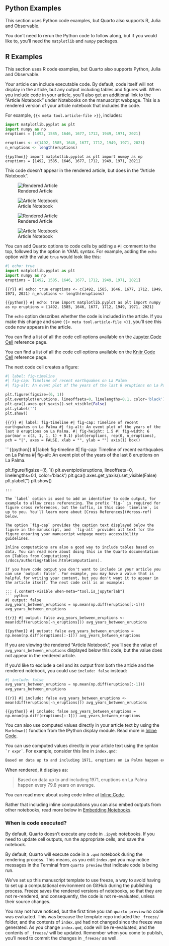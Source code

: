 ::: {.content-visible unless-meta="tool.is_rstudio"}
::: callout-tip
## Python Examples

This section uses Python code examples, but Quarto also supports R, Julia and Observable.

::: {.content-visible when-meta="tool.is_jupyterlab"}
You don't need to rerun the Python code to follow along, but if you would like to, you'll need the `matplotlib` and `numpy` packages.
:::
:::
:::

::: {.content-visible when-meta="tool.is_rstudio"}
::: callout-tip
## R Examples

This section uses R code examples, but Quarto also supports Python, Julia and Observable.
:::
:::

Your article can include executable code. By default, code itself will not display in the article, but any output including tables and figures will. When you include code in your article, you'll also get an additional link to the "Article Notebook" under Notebooks on the manuscript webpage. This is a rendered version of your article notebook that includes the code.

For example, `{{< meta tool.article-file >}}`, includes:

::: {.content-visible when-meta="tool.is_jupyterlab"}
``` python
import matplotlib.pyplot as plt
import numpy as np
eruptions = [1492, 1585, 1646, 1677, 1712, 1949, 1971, 2021]
```
:::

::: {.content-visible when-meta="tool.is_rstudio"}
``` r
eruptions <- c(1492, 1585, 1646, 1677, 1712, 1949, 1971, 2021)
n_eruptions <- length(eruptions)
```
:::

::: {.content-visible when-meta="tool.is_vscode"}
```{{python}}
import matplotlib.pyplot as plt
import numpy as np
eruptions = [1492, 1585, 1646, 1677, 1712, 1949, 1971, 2021]
```
:::

This code doesn't appear in the rendered article, but does in the "Article Notebook".

::: {.content-visible unless-meta="tool.is_rstudio"}
::: {layout-ncol=2}
![Rendered Article](images/code-webpage.png){.border fig-alt="Screenshot of the rendered article with a section starting with 'Let x denote'. No code is visible."}

![Article Notebook](images/code-article-notebook.png){.border fig-alt="Screenshot of the Article Notebook with a section starting with 'Let x denote'. Code is visible in two cells. The first cell starts 'import matplotlib'"}
:::
:::

::: {.content-visible when-meta="tool.is_rstudio"}
::: {layout-ncol=2}
![Rendered Article](images/code-webpage.png){.border fig-alt="Screenshot of the rendered article with a section starting with 'Let x denote'. No code is visible."}

![Article Notebook](images/code-article-notebook-r.png){.border fig-alt="Screenshot of the Article Notebook with a section starting with 'Let x denote'. Code is visible in two blocks. The first block starts 'eruptions <-'"}
:::
:::

You can add Quarto options to code cells by adding a `#|` comment to the top, followed by the option in YAML syntax. For example, adding the `echo` option with the value `true` would look like this:

::: {.content-visible when-meta="tool.is_jupyterlab"}
``` python
#| echo: true
import matplotlib.pyplot as plt
import numpy as np
eruptions = [1492, 1585, 1646, 1677, 1712, 1949, 1971, 2021]
```
:::

::: {.content-visible when-meta="tool.is_rstudio"}
```{{r}}
#| echo: true
eruptions <- c(1492, 1585, 1646, 1677, 1712, 1949, 1971, 2021)
n_eruptions <- length(eruptions)
```
:::

::: {.content-visible when-meta="tool.is_vscode"}
```{{python}}
#| echo: true
import matplotlib.pyplot as plt
import numpy as np
eruptions = [1492, 1585, 1646, 1677, 1712, 1949, 1971, 2021]
```
:::

The `echo` option describes whether the code is included in the article. If you make this change and save `{{< meta tool.article-file >}}`, you'll see this code now appears in the article.

::: {.content-visible unless-meta="tool.is_rstudio"}
You can find a list of all the code cell options available on the [Jupyter Code Cell](/docs/reference/cells/cells-jupyter.html) reference page.
:::

::: {.content-visible when-meta="tool.is_rstudio"}
You can find a list of all the code cell options available on the [Knitr Code Cell](/docs/reference/cells/cells-knitr.html) reference page.
:::

The next code cell creates a figure:

::: {.content-visible when-meta="tool.is_jupyterlab"}
``` python
#| label: fig-timeline
#| fig-cap: Timeline of recent earthquakes on La Palma
#| fig-alt: An event plot of the years of the last 8 eruptions on La Palma.

plt.figure(figsize=(6, 1))
plt.eventplot(eruptions, lineoffsets=0, linelengths=0.1, color='black')
plt.gca().axes.get_yaxis().set_visible(False)
plt.ylabel('')
plt.show()
```
:::

::: {.content-visible when-meta="tool.is_rstudio"}
```{{r}}
#| label: fig-timeline
#| fig-cap: Timeline of recent earthquakes on La Palma
#| fig-alt: An event plot of the years of the last 8 eruptions on La Palma.
#| fig-height: 1.5
#| fig-width: 6
par(mar = c(3, 1, 1, 1) + 0.1)
plot(eruptions, rep(0, n_eruptions), 
  pch = "|", axes = FALSE, xlab = "", ylab = "")
axis(1)
box()
```
:::

::: {.content-visible when-meta="tool.is_vscode"}
```{{python}}
#| label: fig-timeline
#| fig-cap: Timeline of recent earthquakes on La Palma
#| fig-alt: An event plot of the years of the last 8 eruptions on La Palma.

plt.figure(figsize=(6, 1))
plt.eventplot(eruptions, lineoffsets=0, linelengths=0.1, color='black')
plt.gca().axes.get_yaxis().set_visible(False)
plt.ylabel('')
plt.show()
```
:::

The `label` option is used to add an identifier to code output, for example to allow cross referencing. The prefix `fig-` is required for figure cross references, but the suffix, in this case `timeline`, is up to you. You'll learn more about [Cross References](#cross-ref) below. 

The option `fig-cap` provides the caption text displayed below the figure in the manuscript, and  `fig-alt` provides alt text for the figure ensuring your manuscript webpage meets accessibility guidelines. 

Inline computations are also a good way to include tables based on data. You can read more about doing this in the Quarto documentation on [Tables from Computations](/docs/authoring/tables.html#computations).

If you have code output you don't want to include in your article you can use `output: false`. For example, you may have a value that is helpful for writing your content, but you don't want it to appear in the article itself. The next code cell is an example:

::: {.content-visible when-meta="tool.is_jupyterlab"}
``` python
#| output: false
avg_years_between_eruptions = np.mean(np.diff(eruptions[:-1]))
avg_years_between_eruptions
```
:::

::: {.content-visible when-meta="tool.is_rstudio"}
```{{r}}
#| output: false
avg_years_between_eruptions <- mean(diff(eruptions[-n_eruptions]))
avg_years_between_eruptions
```
:::

::: {.content-visible when-meta="tool.is_vscode"}
```{{python}}
#| output: false
avg_years_between_eruptions = np.mean(np.diff(eruptions[:-1]))
avg_years_between_eruptions
```
:::

If you are viewing the rendered "Article Notebook", you'll see the value of `avg_years_between_eruptions` displayed below this code, but the value does not appear in the rendered article.

If you'd like to exclude a cell and its output from both the article and the rendered notebook, you could use `include: false` instead:

::: {.content-visible when-meta="tool.is_jupyterlab"}
``` python
#| include: false
avg_years_between_eruptions = np.mean(np.diff(eruptions[:-1]))
avg_years_between_eruptions
```
:::

::: {.content-visible when-meta="tool.is_rstudio"}
```{{r}}
#| include: false
avg_years_between_eruptions <- mean(diff(eruptions[-n_eruptions]))
avg_years_between_eruptions
```
:::

::: {.content-visible when-meta="tool.is_vscode"}
```{{python}}
#| include: false
avg_years_between_eruptions = np.mean(np.diff(eruptions[:-1]))
avg_years_between_eruptions
```
:::

::: {.content-visible unless-meta="tool.is_rstudio"}
You can also use computed values directly in your article text by using the `Markdown()` function from the IPython display module. Read more in [Inline Code](/docs/computations/execution-options.html#inline-code).
:::

::: {.content-visible when-meta="tool.is_rstudio"}
You can use computed values directly in your article text using the syntax `` `r expr` ``. For example, consider this line in `index.qmd`:

``` markdown
Based on data up to and including 1971, eruptions on La Palma happen every `r round(avg_years_between_eruptions, 1)` years on average.
```

When rendered, it displays as:

> Based on data up to and including 1971, eruptions on La Palma happen every 79.8 years on average.

You can read more about using code inline at [Inline Code](/docs/computations/execution-options.html#inline-code).
:::

Rather that including inline computations you can also embed outputs from other notebooks, read more below in [Embedding Notebooks](#embed).

### When is code executed?

::: {.content-visible when-meta="tool.is_jupyterlab"}

By default, Quarto doesn't execute any code in `.ipynb` notebooks.
If you need to update cell outputs, run the appropriate cells, and save the notebook. 

:::

::: {.content-visible unless-meta="tool.is_jupyterlab"}

By default, Quarto will execute code in a `.qmd` notebook during the rendering process. This means, as you edit `index.qmd` you may notice messages in the Terminal from `quarto preview` that indicate code is being run.

We've set up this manuscript template to use freeze, a way to avoid having to set up a computational environment on GitHub during the publishing process. Freeze saves the rendered versions of notebooks, so that they are not re-rendered, and consequently, the code is not re-evaluated, unless their source changes.

You may not have noticed, but the first time you ran `quarto preview` no code was evaluated. This was because the template repo included the `_freeze/` folder, and the contents of `index.qmd` had not changed since the freeze was generated. As you change `index.qmd`, code will be re-evaluated, and the contents of `_freeze/` will be updated. Remember when you come to publish, you'll need to commit the changes in `_freeze/` as well.

:::

